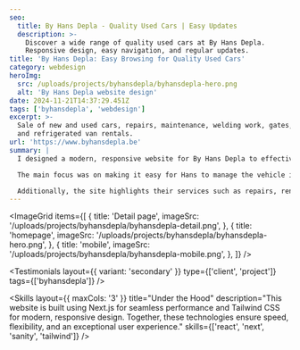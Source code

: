 ```yaml
---
seo:
  title: By Hans Depla - Quality Used Cars | Easy Updates
  description: >-
    Discover a wide range of quality used cars at By Hans Depla.
    Responsive design, easy navigation, and regular updates.
title: 'By Hans Depla: Easy Browsing for Quality Used Cars'
category: webdesign
heroImg:
  src: /uploads/projects/byhansdepla/byhansdepla-hero.png
  alt: 'By Hans Depla website design'
date: 2024-11-21T14:37:29.451Z
tags: ['byhansdepla', 'webdesign']
excerpt: >-
  Sale of new and used cars, repairs, maintenance, welding work, gates,
  and refrigerated van rentals.
url: 'https://www.byhansdepla.be'
summary: |
  I designed a modern, responsive website for By Hans Depla to effectively showcase their vehicles and services. The previous site lacked maintainability and adaptability for different devices, which hindered usability. The new website solves these issues and ensures seamless navigation across all platforms.

  The main focus was on making it easy for Hans to manage the vehicle inventory. With an intuitive interface, it's now simple to add, edit, and remove vehicles, saving time and effort. Each vehicle listing is visually appealing and informative, enhancing the browsing experience for customers.

  Additionally, the site highlights their services such as repairs, rentals, and custom welding work. The clean layout and responsive design ensure visitors can quickly find information. This modern approach positions By Hans Depla as a professional, customer-focused business.
---
```


<ImageGrid
	items={[
		{
			title: 'Detail page',
			imageSrc: '/uploads/projects/byhansdepla/byhansdepla-detail.png',
		},
		{
			title: 'homepage',
			imageSrc: '/uploads/projects/byhansdepla/byhansdepla-hero.png',
		},
		{
			title: 'mobile',
			imageSrc: '/uploads/projects/byhansdepla/byhansdepla-mobile.png',
		},
	]}
/>

<Testimonials
	layout={{ variant: 'secondary' }}
	type={['client', 'project']}
	tags={['byhansdepla']}
/>

<Skills
	layout={{ maxCols: '3' }}
	title="Under the Hood"
	description="This website is built using Next.js for seamless performance and Tailwind CSS for modern, responsive design. Together, these technologies ensure speed, flexibility, and an exceptional user experience."
	skills={['react', 'next', 'sanity', 'tailwind']}
/>
